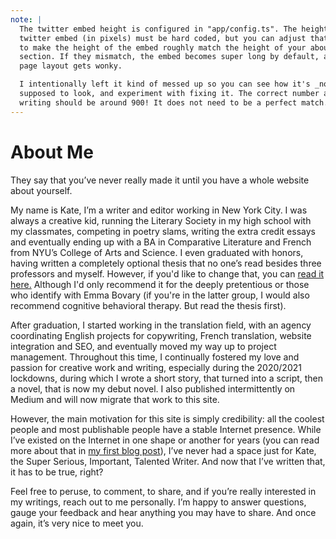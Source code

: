 ```yaml
---
note: |
  The twitter embed height is configured in "app/config.ts". The height of the
  twitter embed (in pixels) must be hard coded, but you can adjust that number
  to make the height of the embed roughly match the height of your about
  section. If they mismatch, the embed becomes super long by default, and the
  page layout gets wonky.

  I intentionally left it kind of messed up so you can see how it's _not_
  supposed to look, and experiment with fixing it. The correct number as of
  writing should be around 900! It does not need to be a perfect match.
---
```


# About Me

They say that you’ve never really made it until you have a whole website about yourself. 

My name is Kate, I’m a writer and editor working in New York City. I was always a creative kid, running the Literary Society in my high school with my classmates, competing in poetry slams, writing the extra credit essays and eventually ending up with a BA in Comparative Literature and French from NYU’s College of Arts and Science. I even graduated with honors, having written a completely optional thesis that no one’s read besides three professors and myself. However, if you'd like to change that, you can [read it here.](/static/thesis.pdf) Although I'd only recommend it for the deeply pretentious or those who identify with Emma Bovary (if you're in the latter group, I would also recommend cognitive behavioral therapy. But read the thesis first).

After graduation, I started working in the translation field, with an agency coordinating English projects for copywriting, French translation, website integration and SEO, and eventually moved my way up to project management. Throughout this time, I continually fostered my love and passion for creative work and writing, especially during the 2020/2021 lockdowns, during which I wrote a short story, that turned into a script, then a novel, that is now my debut novel. I also published intermittently on Medium and will now migrate that work to this site.

However, the main motivation for this site is simply credibility: all the coolest people and most publishable people have a stable Internet presence. While I’ve existed on the Internet in one shape or another for years (you can read more about that in [my first blog post](/post/firstPost)), I’ve never had a space just for Kate, the Super Serious, Important, Talented Writer. And now that I’ve written that, it has to be true, right?

Feel free to peruse, to comment, to share, and if you’re really interested in my writings, reach out to me personally. I’m happy to answer questions, gauge your feedback and hear anything you may have to share. And once again, it’s very nice to meet you.
